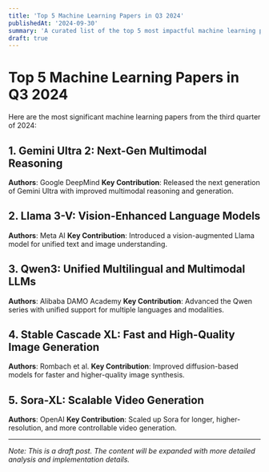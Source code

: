 ```yaml
---
title: 'Top 5 Machine Learning Papers in Q3 2024'
publishedAt: '2024-09-30'
summary: 'A curated list of the top 5 most impactful machine learning papers from Q3 2024.'
draft: true
---
```


# Top 5 Machine Learning Papers in Q3 2024

Here are the most significant machine learning papers from the third quarter of 2024:

## 1. Gemini Ultra 2: Next-Gen Multimodal Reasoning
**Authors**: Google DeepMind
**Key Contribution**: Released the next generation of Gemini Ultra with improved multimodal reasoning and generation.

## 2. Llama 3-V: Vision-Enhanced Language Models
**Authors**: Meta AI
**Key Contribution**: Introduced a vision-augmented Llama model for unified text and image understanding.

## 3. Qwen3: Unified Multilingual and Multimodal LLMs
**Authors**: Alibaba DAMO Academy
**Key Contribution**: Advanced the Qwen series with unified support for multiple languages and modalities.

## 4. Stable Cascade XL: Fast and High-Quality Image Generation
**Authors**: Rombach et al.
**Key Contribution**: Improved diffusion-based models for faster and higher-quality image synthesis.

## 5. Sora-XL: Scalable Video Generation
**Authors**: OpenAI
**Key Contribution**: Scaled up Sora for longer, higher-resolution, and more controllable video generation.

---

*Note: This is a draft post. The content will be expanded with more detailed analysis and implementation details.* 